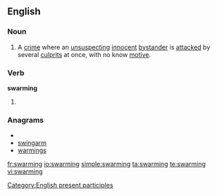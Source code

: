 ==English==

===Noun===
{{en-noun}}

# {{colloquial|Canada}} A [[crime]] where an [[unsuspecting]] [[innocent]] [[bystander]] is [[attacked]] by several [[culprits]] at once, with no know [[motive]].

===Verb===
'''swarming'''
# {{present participle of|swarm}}

===Anagrams===
* {{alphagram|agimnrsw}}
* [[swingarm#English|swingarm]]
* [[warmings#English|warmings]]

[[Category:English present participles]]

[[fr:swarming]]
[[io:swarming]]
[[simple:swarming]]
[[ta:swarming]]
[[te:swarming]]
[[vi:swarming]]